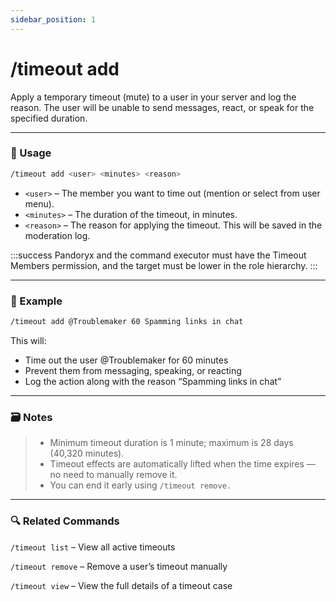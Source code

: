 ```yaml
---
sidebar_position: 1
---
```


# /timeout add 

Apply a temporary timeout (mute) to a user in your server and log the reason. The user will be unable to send messages, react, or speak for the specified duration.

<hr className="md-divider-gradient" />

### 💬 Usage
```bash
/timeout add <user> <minutes> <reason>
```
- `<user>` – The member you want to time out (mention or select from user menu).
- `<minutes>` – The duration of the timeout, in minutes.
- `<reason>` – The reason for applying the timeout. This will be saved in the moderation log.

:::success
Pandoryx and the command executor must have the Timeout Members permission, and the target must be lower in the role hierarchy.
:::

<hr className="md-divider-gradient" />

### 📌 Example
```bash
/timeout add @Troublemaker 60 Spamming links in chat
```
This will:
- Time out the user @Troublemaker for 60 minutes
- Prevent them from messaging, speaking, or reacting
- Log the action along with the reason “Spamming links in chat”

<hr className="md-divider-gradient" />

### 🗃️ Notes
> - Minimum timeout duration is 1 minute; maximum is 28 days (40,320 minutes).
> - Timeout effects are automatically lifted when the time expires — no need to manually remove it.
> - You can end it early using `/timeout remove.`

<hr className="md-divider-gradient" />

### 🔍 Related Commands
`/timeout list` – View all active timeouts

`/timeout remove` – Remove a user’s timeout manually

`/timeout view` – View the full details of a timeout case